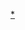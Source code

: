 {{Navbox
|name = 網頁設計
|title = [[網頁設計]]
|bodyclass = hlist

|group1 = 用戶端
|list1 ={{Navbox|child
| group1 = 語言
| list1 = 
*[[動態HTML|DHTML]]（[[HTML]]、[[层叠样式表|CSS]]、[[JavaScript]]）
*[[HTML5]]
*<s>[[VBScript]]（[[Internet Explorer|IE]]專用）</s>
*[[Java applet]]
*[[ActionScript]]（用於[[Swf|Flash]]）
| group2 = 技術
| list2 =
*[[網頁親和力]]（{{link-en|無障礙網頁檢測|Web Content Accessibility Guidelines}}）
*[[無表格網頁設計]]
*[[响应式网页设计]]
*[[MVVM]]
*[[WYSIWYG]]
*[[容錯]]（優雅降級）
*[[精灵 (计算机图形学)|CSS Sprite]]
*[[文档对象模型|DOM]]
*[[WebGL]]
*[[MathML]]
}}

|group2 = 伺服器端
|list2 = {{Navbox|child
| group1 = 語言
| list1 = 
*[[Active Server Pages]]
*[[ASP.NET]]（[[C♯]]、[[Visual Basic .NET|VB.NET]]）
*[[JSP]]（[[Java]]）
*[[PHP]]
*[[通用网关接口|CGI]]
*[[ColdFusion]]
*[[Perl]]
*[[Python]]
*[[Ruby]]
*[[Smalltalk]]
*[[Node.js]]（[[JavaScript]]）

| group2 = 技術
| list2 =
*[[Web应用框架]]
*[[AJAX]]
*[[MVC]]
*[[單頁應用]]
*[[建立、讀取、更新、刪除|CRUD]]
*[[表现层状态转换|REST]]
}}

|group3 = 應用
|list3 =
*[[網誌]]
*[[网络论坛]]
*[[企業入口網站]]
*[[电子商务]]
*[[内容管理系统]]
*[[電子出版]]
*[[數位下載]]
*[[网页游戏]]

|group4 = 其他
|list4 =
*[[網頁程式設計]]
*[[网络应用程序]]
*[[网页浏览器比较]]
*[[排版引擎]]
*[[搜尋引擎最佳化]]
}}<noinclude>

{{Documentation}}

[[Category:網頁設計|*]]
</noinclude>